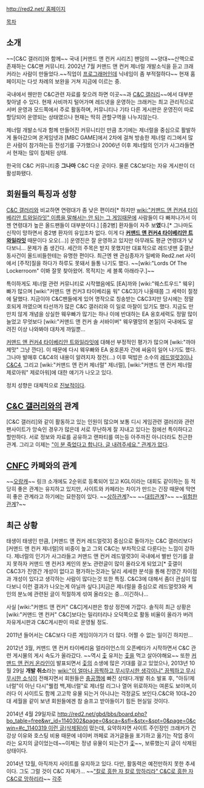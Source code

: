 [[http://red2.net/ 홈페이지]]

[[목차]]
== 소개 ==
~~[C&C 갤러리]와 함께~~ 국내 [커맨드 앤 컨커 시리즈] 팬덤의 ~~양대~~산맥으로 존재하는 C&C팬 커뮤니티. 2002년 7월 커맨드 앤 컨커 제너럴 개발소식을 듣고 크래커라는 사람이 만들었다.~~직업이 [[프로그래머]]인데 닉네임이 좀 부적절하다~~ 현재 홈페이지는 다섯 차례의 보완을 거쳐 지금에 이르는 중.

국내에서 웬만한 C&C관련 자료를 찾으려 하면 이곳~~과 [[C&C 갤러리]]~~에서 대부분 찾아낼 수 있다. 현재 사비까지 털어가며 레드넷을 운영하는 크래커는 최고 관리직으로 서버 운영과 모드쪽에서 주로 활동하며, 커뮤니티나 기타 다른 게시판은 운영진이 따로 할당되어 운영되는 상태였으나 현재는 딱히 관할구역을 나누지않는다.

제너럴 개발소식과 함께 만들어진 커뮤니티인 만큼 초기에는 제너럴을 중심으로 활발하게 돌아갔으며 온게임넷과 [MBC GAME]에서 2차에 걸쳐 방송한 제너럴 리그에서 많은 사람이 참가하는등 전성기를 구가했으나 2006년 이후 제너럴의 인기가 사그라들면서 현재는 많이 침체된 상태.

한국의 C&C 커뮤니티중 '''그나마''' C&C 다운 곳이다. 물론 C&C보다는 자유 게시판이 더 활성화됐다.
== 회원들의 특징과 성향 ==
[[C&C 갤러리]]와 비교하면 연령대가 좀 낮은 편이라[* 하지만 [[wiki:"커맨드 앤 컨커4 타이베리안 트와일라잇" 이름을 말해서는 안 되는 그 게임]]때문에 사람들이 다 빠져나가서 이젠 연령대가 높은 올드팬들이 대부분이다.] [중2병] 환자들이 자주 보'''였'''다.[* 그나마도 신작이 망하면서 중2병 환자의 유입조차 없다. 이게 다 '''[[커맨드 앤 컨커4 타이베리안 트와일라잇]]''' 때문이다 오오(...)] 운영진은 잘 운영하고 있지만 아무래도 평균 연령대가 낮다보니... 문제가 좀 생긴다. 세간의 주목은 받지 못했지만 대표적으로 레드넷맨 춫갤난동사건이 올드비들한테는 유명한 편이다. 최근엔 왠 관심종자가 일베와 Red2.net 사이에서 [주작]질을 하다가 하루도 못돼서 들통 나기도 했다. ~~[wiki:"Lords Of The Lockerroom" 이봐 잘못 찾아왔어. 목적지는 세 블록 아래라구.]~~

특이하게도 제너럴 관련 커뮤니티로 시작했음에도 [EA]까와 [wiki:"웨스트우드" 웨우]빠가 많으며 [wiki:"커맨드 앤 컨커3 타이베리움 워" C&C3]가 나올때쯤 그 세력이 절정에 달했다. 지금이야 C&C팬들에게 있어 명작으로 칭송받는 C&C3지만 당시에는 정말 호되게 까였으며 타선까가 많은 C&C 갤러리와 이 일로 마찰이 있기도 했다. 지금도 만만치 않게 개념을 상실한 웨우빠가 많기는 하나 이에 반대하는 EA 옹호세력도 정말 많이 늘었고 무엇보다 [wiki:"커맨드 앤 컨커 솔 서바이버" 웨우멸망의 본질]이 국내에도 알려진 이상 나와봐야 대차게 까일뿐...

[[커맨드 앤 컨커4 타이베리안 트와일라잇]]에 대해선 부정적인 평가가 많으며 [wiki:"까야 제맛" 그냥 깐다]. 이 때문에 다시 웨우빠와 EA 옹호론자 간에 싸움이 일어 나기도 했다. 그나마 발매후 C&C4의 내용이 알려지자 정전(...) 이후 떡밥은 소수의 [[레드얼럿3]]이나 [[C&C4]], 그리고 [wiki:"커맨드 앤 컨커 제너럴" 제너럴], [wiki:"커맨드 앤 컨커 제너럴 제로아워" 제로아워]에 대한 얘기가 나오고 있다.

정치 성향은 대체적으로 [[진보]]적이다.
== [[C&C 갤러리]]와의 관계 ==
[C&C 갤러리]와 같이 활동하고 있는 인원이 많으며 보통 디시 게임관련 갤러리와 관련 팬사이트가 앙숙인 경우가 많은데 서로 무난하게 잘 지내고 있다는 점에선 특이하다고 할만하다. 서로 정보와 자료를 공유하고 랜파티를 여는등 아주까진 아니더라도 친근한 관계. 그리고 이제는 [["이 분 죽었다고 합니다. 글 내려주세요." 관계가 없다]]. 
== [[CNFC]] 카페와의 관계 ==
~~[[오랑캐]]~~ 링크 소개에도 2순위로 등록되어 있고 KGL이라는 대회도 같이하는 등 적당히 좋은 관계는 유지하고 있지만, 사이트와 카페라는 차이가 만드는 긴장 때문에 막연히 좋은 관계라고 하기에는 묘한점이 있다. ~~[[상하관계]]?~~ ~~[[대립관계]]?~~ ~~[[위험한 관계]]?~~
== 최근 상황 ==
태생이 태생인 만큼, [커맨드 앤 컨커 레드얼럿3] 중심으로 돌아가는 C&C 갤러리보다 [커맨드 앤 컨커 제너럴]의 비중이 높고 그외 C&C는 부차적으로 다룬다는 느낌이 강하다. 제너럴의 인기가 사그라들고 커맨드 앤 컨커 레드얼럿3이 국내에서 별반 인기를 끌지 못하자 커맨드 앤 컨커3 케인의 분노 관련글이 많이 올라오게 되었고[* 춫갤이 C&C3가 진영간 개성이 없다고 평가하는것과는 달리 세세한 분석을 통해 진영간 차이점과 개성이 있다고 생각하는 사람이 많다는것 또한 특징. C&C3에 대해서 좀더 관심이 많다보니 이런 결과가 나오는게 아닐까 싶다.]지금은 제너럴을 중심으로 레드얼럿3와 케인의 분노에 관련된 글이 적절하게 섞여 올라오는 중...이긴하나...

사실 [wiki:"커맨드 앤 컨커" C&C]게시판은 항상 정전에 가깝다. 솔직히 최근 상황은 [wiki:"커맨드 앤 컨커" C&C]보다는 밀리터리나 오덕쪽으로 활동 비율이 올라가 버려 자유게시판과 C&C게시판이 따로 운영될 정도.

2011년 들어서는 C&C보다 다른 게임이야기가 더 많다. 어쩔 수 없는 일이긴 하지만...

2012년 3월, 커맨드 앤 컨커 타이베리움 얼라이언스의 오픈베타가 시작하면서 C&C 관련 게시물의 게시 속도가 올라갔다. ~~역시 [[춫]] 유저는 [[춫]]을 먹고 살아야해요~~ 또한 [[커맨드 앤 컨커 온라인]]이 발표되면서 [[춫]]의 소생에 많은 기대를 걸고 있었으나, 2013년 10월 29일 '''개발 취소'''라는 [[wiki:"이 얼마나 끔찍하고 무시무시한 생각이니" 끔찍하고 무시무시한 소식]]이 전해지면서 회원들은 [[충공깽]]에 빠진 상태다.개발 취소 발표 후, "아듀!제너럴"이 아닌 다시"웰컴 백,제너럴"로 제너럴 리그나 열어 위로하자는 여론도 보이며,이러다 이 사이트도 함께 고고학 유물 되는거 아니냐는 걱정글도 보인다.C&C와 10대~20대 세월을 같이 보낸 회원들에겐 참 슬프고 받아들이기 힘든 현실일 것이다.

2014년 4월 29일자로 [[http://red2.net/gbd/bbs/board.php?bo_table=free&wr_id=1140302&page=0&sca=&sfl=&stx=&spt=0&page=0&cwin=#c_1140319 이런 글(삭제됨)]]이 떴는데, 요약하자면 사이트 주인장인 크래커가 건강상 이유와 호스팅 비용 때문에 네이버 까페로 과거글들을 포기하고 옮기는 작업 중이라는 요지의 글이었는데~~이제는 정녕 유물이 되는건가 [[춫]]~~, 보류했는지 글이 삭제된 상태이다. 

2014년 12월, 아직까지 사이트를 유지하고 있다. 다만, 활동력은 예전만하지 못한 추세이다. 그도 그럴 것이 C&C 자체가... ~~[["칼로 흥한 자 칼로 망하리라" C&C로 흥한 자 C&C로 망하리라]]~~
[[각주]]
